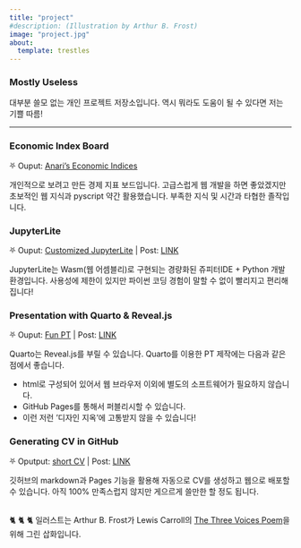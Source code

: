 ```yaml
---
title: "project"
#description: (Illustration by Arthur B. Frost)
image: "project.jpg"
about:
  template: trestles
---
```

### Mostly Useless

대부분 쓸모 없는 개인 프로젝트 저장소입니다. 역시 뭐라도 도움이 될 수 있다면 저는 기쁠 따름!

---

### Economic Index Board 

⛧ Ouput: [Anari's Economic Indices](https://eis.anari.dev/)

개인적으로 보려고 만든 경제 지표 보드입니다. 고급스럽게 웹 개발을 하면 좋았겠지만 초보적인 웹 지식과 pyscript 약간 활용했습니다. 부족한 지식 및 시간과 타협한 졸작입니다. 

### JupyterLite

⛧ Ouput: [Customized JupyterLite](https://jupyterlite.anari.dev/) | Post: [LINK](https://www.lostineconomics.com/posts/computer-tool/2022-12-06-jupyterlite-githubpages.html)

JupyterLite는 Wasm(웹 어셈블리)로 구현되는 경량화된 쥬피터IDE + Python 개발 환경입니다. 사용성에 제한이 있지만 파이썬 코딩 경험이 말할 수 없이 빨리지고 편리해집니다! 

### Presentation with Quarto & Reveal.js 

⛧ Ouput: [Fun PT](https://fun-pt.lostineconomics.com/) | Post: [LINK](https://www.lostineconomics.com/posts/computer-tool/2022-07-07-pt-with-quarto.html)

Quarto는 Reveal.js를 부릴 수 있습니다. Quarto를 이용한 PT 제작에는 다음과 같은 점에서 좋습니다. 

- html로 구성되어 있어서 웹 브라우저 이외에 별도의 소프트웨어가 필요하지 않습니다. 
- GitHub Pages를 통해서 퍼블리시할 수 있습니다. 
- 이런 저런 '디자인 지옥'에 고통받지 않을 수 있습니다! 

### Generating CV in GitHub 

 ⛧ Oputput: [short CV](https://anarinsk.github.io/markdown-cv) | Post: [LINK](https://www.lostineconomics.com/posts/computer-tool/2022-05-10-how-to-make-cv.html)

깃허브의 markdown과 Pages 기능을 활용해 자동으로 CV를 생성하고 웹으로 배포할 수 있습니다. 아직 100% 만족스럽지 않지만 게으르게 쓸만한 할 정도 됩니다. 

</br>
🐈 🐈 🐈  일러스트는 Arthur B. Frost가 Lewis Carroll의 [The Three Voices Poem](https://classic-literature.co.uk/lewis-carroll-the-three-voices-poem/)을 위해 그린 삽화입니다. 
